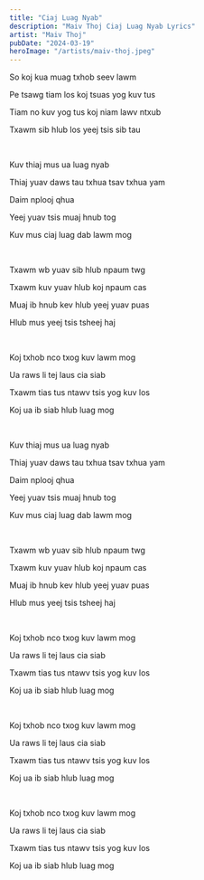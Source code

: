 ```yaml
---
title: "Ciaj Luag Nyab"
description: "Maiv Thoj Ciaj Luag Nyab Lyrics"
artist: "Maiv Thoj"
pubDate: "2024-03-19"
heroImage: "/artists/maiv-thoj.jpeg"
---
```


So koj kua muag txhob seev lawm

Pe tsawg tiam los koj tsuas yog kuv tus

Tiam no kuv yog tus koj niam lawv ntxub

Txawm sib hlub los yeej tsis sib tau

<br />

Kuv thiaj mus ua luag nyab

Thiaj yuav daws tau txhua tsav txhua yam

Daim nplooj qhua

Yeej yuav tsis muaj hnub tog

Kuv mus ciaj luag dab lawm mog

<br />

Txawm wb yuav sib hlub npaum twg

Txawm kuv yuav hlub koj npaum cas

Muaj ib hnub kev hlub yeej yuav puas

Hlub mus yeej tsis tsheej haj

<br />

Koj txhob nco txog kuv lawm mog

Ua raws li tej laus cia siab

Txawm tias tus ntawv tsis yog kuv los

Koj ua ib siab hlub luag mog

<br />

Kuv thiaj mus ua luag nyab

Thiaj yuav daws tau txhua tsav txhua yam

Daim nplooj qhua

Yeej yuav tsis muaj hnub tog

Kuv mus ciaj luag dab lawm mog

<br />

Txawm wb yuav sib hlub npaum twg

Txawm kuv yuav hlub koj npaum cas

Muaj ib hnub kev hlub yeej yuav puas

Hlub mus yeej tsis tsheej haj

<br />

Koj txhob nco txog kuv lawm mog

Ua raws li tej laus cia siab

Txawm tias tus ntawv tsis yog kuv los

Koj ua ib siab hlub luag mog

<br />

Koj txhob nco txog kuv lawm mog

Ua raws li tej laus cia siab

Txawm tias tus ntawv tsis yog kuv los

Koj ua ib siab hlub luag mog

<br />

Koj txhob nco txog kuv lawm mog

Ua raws li tej laus cia siab

Txawm tias tus ntawv tsis yog kuv los

Koj ua ib siab hlub luag mog
